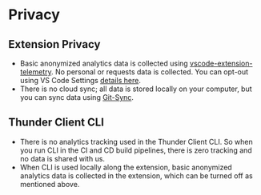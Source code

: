 
# Privacy

## Extension Privacy
- Basic anonymized analytics data is collected using [vscode-extension-telemetry](https://github.com/Microsoft/vscode-extension-telemetry). No personal or requests data is collected. You can opt-out using VS Code Settings [details here](https://code.visualstudio.com/docs/getstarted/telemetry).
- There is no cloud sync; all data is stored locally on your computer, but you can sync data using [Git-Sync](team#git-sync).


## Thunder Client CLI
- There is no analytics tracking used in the Thunder Client CLI. So when you run CLI in the CI and CD build pipelines, there is zero tracking and no data is shared with us.
- When CLI is used locally along the extension, basic anonymized analytics data is collected in the extension, which can be turned off as mentioned above.